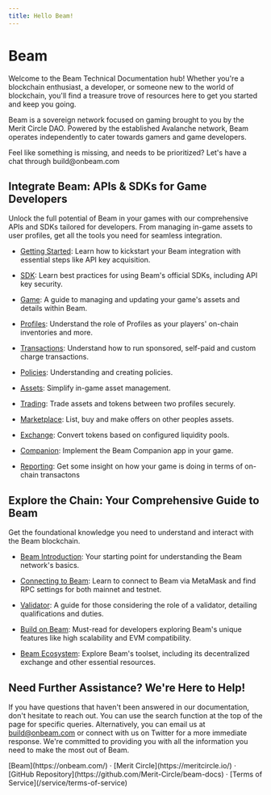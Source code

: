 ```yaml
---
title: Hello Beam!
---
```



<h1 className="text-center text-4xl tracking-tighter font-extrabold md:text-5xl mt-8">
  Beam
</h1>

<Bleed>
  <Features />
</Bleed>

Welcome to the Beam Technical Documentation hub! Whether you're a blockchain enthusiast, a developer, or someone new to the world of blockchain, you'll find a treasure trove of resources here to get you started and keep you going.

Beam is a sovereign network focused on gaming brought to you by the Merit Circle DAO. Powered by the established Avalanche network, Beam operates independently to cater towards gamers and game developers.

<Callout emoji="🛠️">
  Feel like something is missing, and needs to be prioritized? Let's have a chat
  through build@onbeam.com
</Callout>

## Integrate Beam: APIs & SDKs for Game Developers

Unlock the full potential of Beam in your games with our comprehensive APIs and SDKs tailored for developers. From managing in-game assets to user profiles, get all the tools you need for seamless integration.

- [Getting Started](/service): Learn how to kickstart your Beam integration with essential steps like API key acquisition.

- [SDK](/service/sdk): Learn best practices for using Beam's official SDKs, including API key security.

- [Game](/service/game/introduction): A guide to managing and updating your game's assets and details within Beam.

- [Profiles](/service/profiles/introduction): Understand the role of Profiles as your players' on-chain inventories and more.

- [Transactions](/service/transactions/introduction): Understand how to run sponsored, self-paid and custom charge transactions.

- [Policies](/service/policies/introduction): Understanding and creating policies.

- [Assets](/service/assets/introduction): Simplify in-game asset management.

- [Trading](/service/trading/introduction): Trade assets and tokens between two profiles securely.

- [Marketplace](/service/marketplace/introduction): List, buy and make offers on other peoples assets.

- [Exchange](/service/exchange/introduction): Convert tokens based on configured liquidity pools.

- [Companion](/service/companion/introduction): Implement the Beam Companion app in your game.

- [Reporting](/service/reporting): Get some insight on how your game is doing in terms of on-chain transactons

## Explore the Chain: Your Comprehensive Guide to Beam

Get the foundational knowledge you need to understand and interact with the Beam blockchain.

- [Beam Introduction](/chain/get-started): Your starting point for understanding the Beam network's basics.

- [Connecting to Beam](/chain/get-started/rpc): Learn to connect to Beam via MetaMask and find RPC settings for both mainnet and testnet.

- [Validator](/chain/nodes/validator): A guide for those considering the role of a validator, detailing qualifications and duties.

- [Build on Beam](/chain/builder): Must-read for developers exploring Beam's unique features like high scalability and EVM compatibility.

- [Beam Ecosystem](/chain/beam-ecosystem): Explore Beam's toolset, including its decentralized exchange and other essential resources.

## Need Further Assistance? We're Here to Help!

If you have questions that haven't been answered in our documentation, don't hesitate to reach out. You can use the search function at the top of the page for specific queries. Alternatively, you can email us at build@onbeam.com or connect with us on Twitter for a more immediate response. We're committed to providing you with all the information you need to make the most out of Beam.

<div className="mt-16 mb-20 text-center">
  [Beam](https://onbeam.com/) · [Merit Circle](https://meritcircle.io/) ·
  [GitHub Repository](https://github.com/Merit-Circle/beam-docs) · [Terms of
  Service](/service/terms-of-service)
</div>
